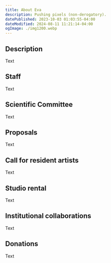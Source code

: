 ```yaml
---
title: About Eva
description: Pushing pixels (non-derogatory).
datePublished: 2023-10-03 01:03:55-04:00
dateModified: 2024-08-11 11:21:14-04:00
ogImage: ./img1200.webp
---
```

       
## Description

Text

## Staff

Text

## Scientific Committee

Text

## Proposals

Text

## Call for resident artists

Text

## Studio rental

Text

## Institutional collaborations

Text

## Donations

Text


